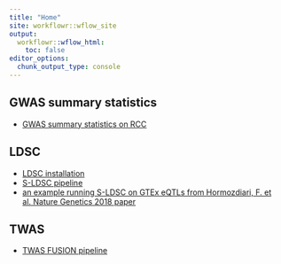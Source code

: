 ```yaml
---
title: "Home"
site: workflowr::wflow_site
output:
  workflowr::wflow_html:
    toc: false
editor_options:
  chunk_output_type: console
---
```


## GWAS summary statistics
* [GWAS summary statistics on RCC](GWAS_sumstats.html)

## LDSC
* [LDSC installation](ldsc_install.html)
* [S-LDSC pipeline](sldsc_pipeline.html)
* [an example running S-LDSC on GTEx eQTLs from Hormozdiari, F. et al. Nature Genetics 2018 paper](sldsc_example_GTEx_QTLs.html)

## TWAS
* [TWAS FUSION pipeline](twas_fusion_pipeline.html)



